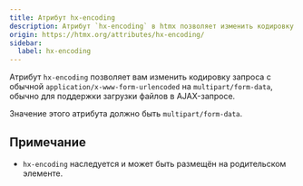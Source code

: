```yaml
---
title: Атрибут hx-encoding
description: Атрибут `hx-encoding` в htmx позволяет изменить кодировку запроса с обычной `application/x-www-form-urlencoded` на `multipart/form-data`, обычно для поддержки загрузки файлов в AJAX-запросе.
origin: https://htmx.org/attributes/hx-encoding/
sidebar:
  label: hx-encoding
---
```


Атрибут `hx-encoding` позволяет вам изменить кодировку запроса с обычной `application/x-www-form-urlencoded` на `multipart/form-data`, обычно для поддержки загрузки файлов в AJAX-запросе.

Значение этого атрибута должно быть `multipart/form-data`.

## Примечание

* `hx-encoding` наследуется и может быть размещён на родительском элементе.

